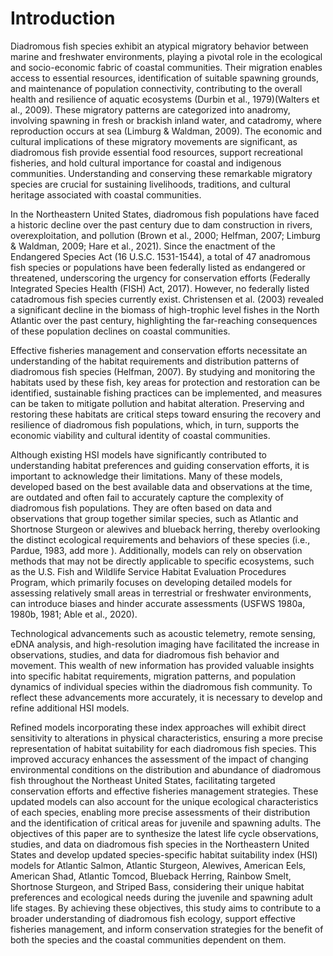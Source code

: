 # Introduction

Diadromous fish species exhibit an atypical migratory behavior between marine and freshwater environments, playing a pivotal role in the ecological and socio-economic fabric of coastal communities. Their migration enables access to essential resources, identification of suitable spawning grounds, and maintenance of population connectivity, contributing to the overall health and resilience of aquatic ecosystems (Durbin et al., 1979)(Walters et al., 2009). These migratory patterns are categorized into anadromy, involving spawning in fresh or brackish inland water, and catadromy, where reproduction occurs at sea (Limburg & Waldman, 2009). The economic and cultural implications of these migratory movements are significant, as diadromous fish provide essential food resources, support recreational fisheries, and hold cultural importance for coastal and indigenous communities. Understanding and conserving these remarkable migratory species are crucial for sustaining livelihoods, traditions, and cultural heritage associated with coastal communities.

In the Northeastern United States, diadromous fish populations have faced a historic decline over the past century due to dam construction in rivers, overexploitation, and pollution (Brown et al., 2000; Helfman, 2007; Limburg & Waldman, 2009; Hare et al., 2021). Since the enactment of the Endangered Species Act (16 U.S.C. 1531-1544), a total of 47 anadromous fish species or populations have been federally listed as endangered or threatened, underscoring the urgency for conservation efforts (Federally Integrated Species Health (FISH) Act, 2017). However, no federally listed catadromous fish species currently exist. Christensen et al. (2003) revealed a significant decline in the biomass of high-trophic level fishes in the North Atlantic over the past century, highlighting the far-reaching consequences of these population declines on coastal communities.

Effective fisheries management and conservation efforts necessitate an understanding of the habitat requirements and distribution patterns of diadromous fish species (Helfman, 2007). By studying and monitoring the habitats used by these fish, key areas for protection and restoration can be identified, sustainable fishing practices can be implemented, and measures can be taken to mitigate pollution and habitat alteration. Preserving and restoring these habitats are critical steps toward ensuring the recovery and resilience of diadromous fish populations, which, in turn, supports the economic viability and cultural identity of coastal communities.

Although existing HSI models have significantly contributed to understanding habitat preferences and guiding conservation efforts, it is important to acknowledge their limitations. Many of these models, developed based on the best available data and observations at the time, are outdated and often fail to accurately capture the complexity of diadromous fish populations. They are often based on data and observations that group together similar species, such as Atlantic and Shortnose Sturgeon or alewives and blueback herring, thereby overlooking the distinct ecological requirements and behaviors of these species (i.e., Pardue, 1983, add more ). Additionally, models can rely on observation methods that may not be directly applicable to specific ecosystems, such as the U.S. Fish and Wildlife Service Habitat Evaluation Procedures Program, which primarily focuses on developing detailed models for assessing relatively small areas in terrestrial or freshwater environments, can introduce biases and hinder accurate assessments (USFWS 1980a, 1980b, 1981; Able et al., 2020).

Technological advancements such as acoustic telemetry, remote sensing, eDNA analysis, and high-resolution imaging have facilitated the increase in observations, studies, and data for diadromous fish behavior and movement. This wealth of new information has provided valuable insights into specific habitat requirements, migration patterns, and population dynamics of individual species within the diadromous fish community. To reflect these advancements more accurately, it is necessary to develop and refine additional HSI models.  

Refined models incorporating these index approaches will exhibit direct sensitivity to alterations in physical characteristics, ensuring a more precise representation of habitat suitability for each diadromous fish species. This improved accuracy enhances the assessment of the impact of changing environmental conditions on the distribution and abundance of diadromous fish throughout the Northeast United States, facilitating targeted conservation efforts and effective fisheries management strategies. These updated models can also account for the unique ecological characteristics of each species, enabling more precise assessments of their distribution and the identification of critical areas for juvenile and spawning adults. The objectives of this paper are to synthesize the latest life cycle observations, studies, and data on diadromous fish species in the Northeastern United States and develop updated species-specific habitat suitability index (HSI) models for Atlantic Salmon, Atlantic Sturgeon, Alewives, American Eels, American Shad, Atlantic Tomcod, Blueback Herring, Rainbow Smelt, Shortnose Sturgeon, and Striped Bass, considering their unique habitat preferences and ecological needs during the juvenile and spawning adult life stages. By achieving these objectives, this study aims to contribute to a broader understanding of diadromous fish ecology, support effective fisheries management, and inform conservation strategies for the benefit of both the species and the coastal communities dependent on them.
